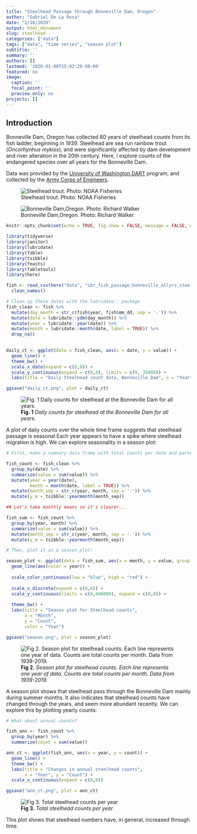 ```yaml
---
title: "Steelhead Passage through Bonneville Dam, Oregon"
author: "Gabriel De La Rosa"
date: "2/18/2020"
output: html_document
slug: steelhead
categories: ["data"]
tags: ["data", "time series", "season plot"]
subtitle: ''
summary: ''
authors: []
lastmod: '2020-01-09T15:02:28-08:00'
featured: no
image: 
  caption: ''
  focal_point: ''
  preview_only: no
projects: []
---
```


## Introduction

Bonneville Dam, Oregon has collected 80 years of steelhead counts from its fish ladder, beginning in 1939. Steelhead are sea run rainbow trout (*Oncorhynhus mykiss*), and were significantly affected by dam development and river alteration in the 20th century. Here, I explore counts of the endangered species over all years for the Bonneville Dam. 

Data was provided by the [University of Washington DART](http://www.cbr.washington.edu/dart/metadata/adult) program, and collected by the [Army Corps of Engineers](https://www.nwd.usace.army.mil/).

![Steelhead trout. Photo: NOAA Fisheries](../steelhead/steelhead.jpg)

![Bonneville Dam,Oregon. Photo: Richard Walker](../steelhead/bon_dam.jpg)


```r
knitr::opts_chunk$set(echo = TRUE, fig.show = FALSE, message = FALSE, warning = FALSE)

library(tidyverse)
library(janitor)
library(lubridate)
library(fable)
library(tsibble)
library(feasts)
library(fabletools)
library(here)

```

```r
fish <- read_csv(here("data", "cbr_fish_passage_bonneville_allyrs_steelhead.csv")) %>% 
  clean_names()
```

```r

# Clean up these dates with the lubridate:: package
fish_clean <- fish %>% 
  mutate(day_month = str_c(fish$year, fish$mm_dd, sep = '-')) %>% 
  mutate(date = lubridate::ydm(day_month)) %>% 
  mutate(year = lubridate::year(date)) %>% 
  mutate(month = lubridate::month(date, label = TRUE)) %>% 
  drop_na()
  
```

```r
daily_ct <- ggplot(data = fish_clean, aes(x = date, y = value)) +
  geom_line() +
  theme_bw() +
  scale_x_date(expand = c(0,0)) +
  scale_y_continuous(expand = c(0,0), limits = c(0, 35000)) +
  labs(title = "Daily Steelhead count data, Bonneville Dam", x = "Year", y = "Count")

ggsave("daily_ct.png", plot = daily_ct)
```

![**Fig. 1** *Daily counts for steelhead at the Bonneville Dam for all years.*](../steelhead/daily_ct.png)

A plot of daily counts over the whole time frame suggests that steelhead passage is seasonal.Each year appears to have a spike where steelhead migration is high. We can explore seasonality in a season plot:

```r
# First, make a summary data frame with total counts per date and parsed year and month

fish_count <- fish_clean %>% 
  group_by(date) %>% 
  summarize(value = sum(value)) %>% 
  mutate(year = year(date),
         month = month(date, label = TRUE)) %>% 
  mutate(month_sep = str_c(year, month, sep = '-')) %>% 
  mutate(y_m = tsibble::yearmonth(month_sep))

## Let's take monthly means so it's clearer...

fish_sum <- fish_count %>% 
  group_by(year, month) %>% 
  summarize(value = sum(value)) %>% 
  mutate(month_sep = str_c(year, month, sep = '-')) %>% 
  mutate(y_m = tsibble::yearmonth(month_sep))

# Then, plot it as a season plot!

season_plot <- ggplot(data = fish_sum, aes(x = month, y = value, group = year)) +
  geom_line(aes(color = year)) +
  
  scale_color_continuous(low = "blue", high = "red") +
  
  scale_x_discrete(expand = c(0,0)) +
  scale_y_continuous(limits = c(0,400000), expand = c(0,0)) +
  
  theme_bw() +
  labs(title = "Season plot for Steelhead counts", 
       x = "Month", 
       y = "Count",
       color = "Year")

ggsave("season.png", plot = season_plot)
```

![**Fig 2.** *Season plot for steelhead counts. Each line represents one year of data. Counts are total counts per month. Data from 1939-2019.*](../steelhead/season.png)

A season plot shows that steelhead pass through the Bonneville Dam mainly during summer months. It also indicates that steelhead counts have changed through the years, and seem more abundant recently. We can explore this by plotting yearly counts:


```r
# What about annual counts?

fish_ann <- fish_count %>%
  group_by(year) %>% 
  summarize(count = sum(value))

ann_ct <- ggplot(fish_ann, aes(x = year, y = count)) +
  geom_line() +
  theme_bw() +
  labs(title = "Changes in annual steelhead counts",
       x = "Year", y = "Count") +
  scale_x_continuous(expand = c(0,0))

ggsave("ann_ct.png", plot = ann_ct)
```

![**Fig 3.** *Total steelhead counts per year*](../steelhead/ann_ct.png)

This plot shows that steelhead numbers have, in general, increased through time. 
